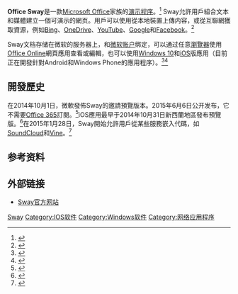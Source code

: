 {{NoteTA|G1=IT}}
{{Redirect2|Sway|一款[[Linux|Linux]]窗口管理器|Sway (窗口管理器)}}
{{Infobox website
| name                 = Office Sway
| logo                 =Microsoft Office Sway (2019–present).svg
| logo_size            = 64px
| commercial           = 否
| type                 = [[演示程序|演示程序]]
| registration         = 需要
| language             = 所有語言
| num_users            = 
| content_license      = 
| programming_language = 
| owner                = [[微軟|微軟]]
| editor               = 
| launch_date          = <!--Not yet-->
| alexa                = {{DecreasePositive}} 33,143 ({{as of|2015|7|25|alt=July 2015}})
| ip                   = 
| current_status       = 已发布
| url                  = {{URL|sway.office.com}}
}}

'''Office Sway'''是一款[[Microsoft_Office|Microsoft Office]]家族的[[演示程序|演示程序]]。<ref>{{Cite web|url = http://blogs.office.com/2014/10/01/announcing-office-sway-reimagine-ideas-come-life/|title = Announcing Office Sway: reimagine how your ideas come to life|date = 2014-10-01|accessdate = 2014-10-01|website = Office Blogs|publisher = [[Microsoft|Microsoft]]|last = |first = |archive-date = 2014-10-01|archive-url = https://web.archive.org/web/20141001165034/http://blogs.office.com/2014/10/01/announcing-office-sway-reimagine-ideas-come-life/|dead-url = no}}</ref>  Sway允許用戶組合文本和媒體建立一個可演示的網页。用戶可以使用從本地裝置上傳内容，或從互聯網獲取資源，例如[[Bing|Bing]]、[[OneDrive|OneDrive]]、[[YouTube|YouTube]]、[[Google|Google]]和[[Facebook|Facebook]]。<ref>{{Cite web|url = http://www.engadget.com/2014/10/01/microsoft-sway/|title = Microsoft's Sway lets you share ideas on the web without any design skills|date = 2014-10-01|accessdate = 2014-10-01|website = [[Engadget|Engadget]]|publisher = [[AOL|AOL]]|last = Finga|first = John|archive-date = 2014-10-02|archive-url = https://web.archive.org/web/20141002131421/http://www.engadget.com/2014/10/01/microsoft-sway/|dead-url = no}}</ref>

Sway文档存储在微软的服务器上，和[[微软账户|微软账户]]绑定，可以通过任意[[瀏覽器|瀏覽器]]使用[[Office_Online|Office Online]]網頁應用查看或編輯，也可以使用[[Windows_10|Windows 10]]和[[iOS|iOS]]版應用（目前正在開發針對Android和Windows Phone的應用程序）。<ref>{{Cite news|url = http://www.winbeta.org/news/sway-coming-windows-10-available-more-countries-ipad-iphone|title = Sway coming to Windows 10, now on iPad, available in more countries on iPhone|last = Brengel|first = Kellogg|date = 2015-06-25|work = |access-date = |via = |publisher = WinBeta|archive-date = 2015-06-27|archive-url = https://web.archive.org/web/20150627235533/http://www.winbeta.org/news/sway-coming-windows-10-available-more-countries-ipad-iphone|dead-url = yes}}</ref><ref>{{Cite web|url = http://blogs.wsj.com/personal-technology/2014/10/01/microsoft-sway-aims-to-automate-beautiful-responsive-web-design/|title = Microsoft Sway Aims to Automate Beautiful, Responsive Web Design|date = 2014-10-01|accessdate = 2014-10-01|website = [[The_Wall_Street_Journal|The Wall Street Journal]]|publisher = [[Dow_Jones_&_Company|Dow Jones & Company]]|last = Olivarez-Giles|first = Nathan|archive-date = 2014-10-01|archive-url = https://web.archive.org/web/20141001151942/http://blogs.wsj.com/personal-technology/2014/10/01/microsoft-sway-aims-to-automate-beautiful-responsive-web-design/|dead-url = no}}</ref>

== 開發歷史 ==
在2014年10月1日，微軟發佈Sway的邀請預覽版本。2015年6月6日公开发布，它不需要[[Office_365|Office 365]]訂閱。<ref>{{Cite web|url = http://money.cnn.com/2014/10/01/technology/microsoft-sway/index.html|title = Meet Sway, Microsoft's first new Office app in a decade|date = 2014-10-01|accessdate = 2014-10-01|website = [[CNN_Money|CNN Money]]|publisher = [[Time_Warner|Time Warner]]|last = O'Toole|first = James|archive-date = 2014-10-05|archive-url = https://web.archive.org/web/20141005054426/http://money.cnn.com/2014/10/01/technology/microsoft-sway/index.html|dead-url = no}}</ref>iOS應用最早于2014年10月31日新西蘭地區發布預覽版。<ref name=":0">{{Cite web|url = http://blogs.office.com/2014/11/17/touching-base-sway-preview/|title = Touching base on Sway Preview|date = 2014-11-17|accessdate = 2014-11-17|website = Office Blogs|publisher = [[Microsoft|Microsoft]]|last = |first = |archive-date = 2014-11-20|archive-url = https://web.archive.org/web/20141120063648/http://blogs.office.com/2014/11/17/touching-base-sway-preview/|dead-url = no}}</ref>在2015年1月28日，Sway開始允許用戶從某些服務嵌入代碼，如[[SoundCloud|SoundCloud]]和[[Vine|Vine]]。<ref>{{Cite web|url = http://blogs.office.com/2015/01/28/sway-feature-updates-internet-embeds-and-more/|title = Sway feature updates—Internet embeds and more!|date = 2015-01-28|accessdate = |website = Office Blog|publisher = |last = |first = |archive-date = 2015-09-30|archive-url = https://web.archive.org/web/20150930183153/https://blogs.office.com/2015/01/28/sway-feature-updates-internet-embeds-and-more/|dead-url = no}}</ref>{{Infobox software|name = Sway for Windows|released = {{release date and age|2015|8|2}}|latest release version = 17.6103.20331.0|latest release date = 2015年8月6日|size = 62.2 MB|website = [https://www.microsoft.com/zh-cn/store/apps/sway/9wzdncrd2g0j Windows Store]}}{{Infobox software|name = Sway for iOS|released = {{release date and age|2015|1|8}}|latest release version = 1.5|latest release date =2015年8月5日|size = 20.8 MB|language = 英語，荷蘭語，法語，德語，意大利語，日語，葡萄牙語，西班牙語|website = [https://itunes.apple.com/nz/app/office-sway/id929856545?mt=8 iOS 下載鏈接]}}

== 参考资料 ==
<references/>

== 外部链接 ==
* [https://sway.com Sway官方网站]{{Wayback|url=https://sway.com/ |date=20180823073448 }}

{{Microsoft Office}}

[[Category:Microsoft_Office|Sway]]
[[Category:IOS软件|Category:IOS软件]]
[[Category:Windows软件|Category:Windows软件]]
[[Category:网络应用程序|Category:网络应用程序]]